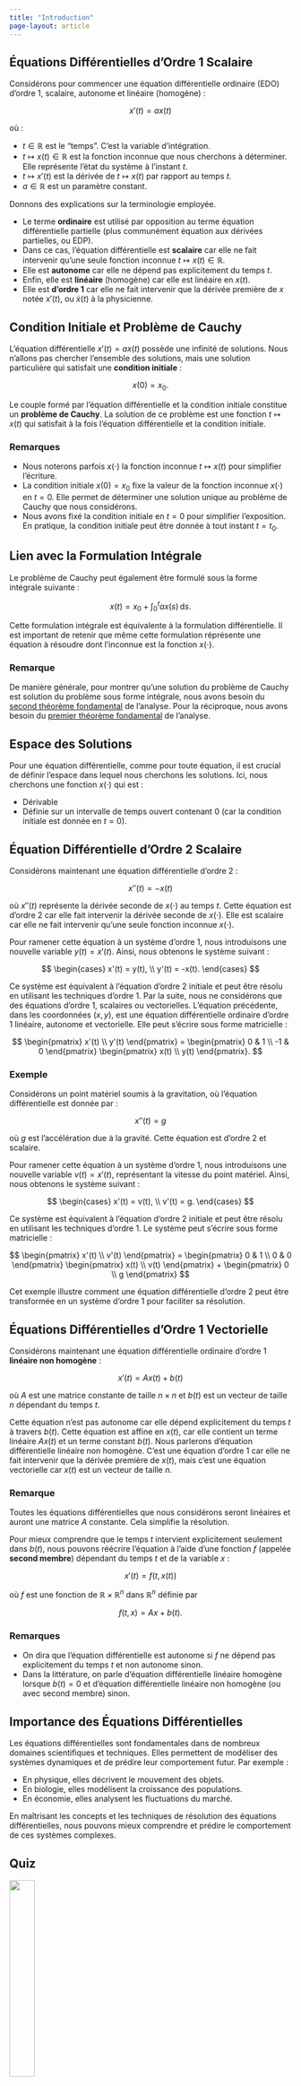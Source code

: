 ```yaml
---
title: "Introduction"
page-layout: article
---
```


## Équations Différentielles d'Ordre 1 Scalaire

Considérons pour commencer une équation différentielle ordinaire (EDO) d'ordre 1, scalaire, autonome et linéaire (homogène) :

$$
x'(t) = a x(t)
$$

où :

- $t \in \mathbb{R}$ est le "temps". C'est la variable d'intégration.
- $t \mapsto x(t) \in \mathbb{R}$ est la fonction inconnue que nous cherchons à déterminer. Elle représente l'état du système à l'instant $t$.
- $t \mapsto x'(t)$ est la dérivée de $t \mapsto x(t)$ par rapport au temps $t$.
- $a \in \mathbb{R}$ est un paramètre constant.

Donnons des explications sur la terminologie employée.

- Le terme **ordinaire** est utilisé par opposition au terme équation différentielle partielle (plus communément équation aux dérivées partielles, ou EDP).
- Dans ce cas, l'équation différentielle est **scalaire** car elle ne fait intervenir qu'une seule fonction inconnue $t \mapsto x(t) \in \mathbb{R}$. 
- Elle est **autonome** car elle ne dépend pas explicitement du temps $t$. 
- Enfin, elle est **linéaire** (homogène) car elle est linéaire en $x(t)$.
- Elle est **d'ordre 1** car elle ne fait intervenir que la dérivée première de $x$ notée $x'(t)$, ou $\dot{x}(t)$ à la physicienne.

## Condition Initiale et Problème de Cauchy

L'équation différentielle $x'(t) = a x(t)$ possède une infinité de solutions. Nous n'allons pas chercher l'ensemble des solutions, mais une solution particulière qui satisfait une **condition initiale** :

$$
x(0) = x_0.
$$

Le couple formé par l'équation différentielle et la condition initiale constitue un **problème de Cauchy**. La solution de ce problème est une fonction $t \mapsto x(t)$ qui satisfait à la fois l'équation différentielle et la condition initiale.

::: {.callout-note icon=false}
### Remarques

- Nous noterons parfois $x(\cdot)$ la fonction inconnue $t \mapsto x(t)$ pour simplifier l'écriture.
- La condition initiale $x(0) = x_0$ fixe la valeur de la fonction inconnue $x(\cdot)$ en $t = 0$. Elle permet de déterminer une solution unique au problème de Cauchy que nous considérons.
- Nous avons fixé la condition initiale en $t = 0$ pour simplifier l'exposition. En pratique, la condition initiale peut être donnée à tout instant $t = t_0$.
:::

## Lien avec la Formulation Intégrale

Le problème de Cauchy peut également être formulé sous la forme intégrale suivante :

$$
x(t) = x_0 + \int_{0}^{t} a x(s) \, \mathrm{d}s.
$$

Cette formulation intégrale est équivalente à la formulation différentielle. Il est important de retenir que même cette formulation réprésente une équation à résoudre dont l'inconnue est la fonction $x(\cdot)$.

::: {.callout-note icon=false}
### Remarque

De manière générale, pour montrer qu'une solution du problème de Cauchy est solution du problème sous forme intégrale, nous avons besoin du [second théorème fondamental](https://fr.wikipedia.org/wiki/Théorème_fondamental_de_l%27analyse#Second_théorème) de l'analyse. Pour la réciproque, nous avons besoin du [premier théorème fondamental](https://fr.wikipedia.org/wiki/Théorème_fondamental_de_l%27analyse#Premier_théorème) de l'analyse.
:::

## Espace des Solutions

Pour une équation différentielle, comme pour toute équation, il est crucial de définir l'espace dans lequel nous cherchons les solutions. Ici, nous cherchons une fonction $x(\cdot)$ qui est :

- Dérivable
- Définie sur un intervalle de temps ouvert contenant 0 (car la condition initiale est donnée en $t = 0$).

## Équation Différentielle d'Ordre 2 Scalaire

Considérons maintenant une équation différentielle d'ordre 2 :

$$
x''(t) = -x(t)
$$

où $x''(t)$ représente la dérivée seconde de $x(\cdot)$ au temps $t$. Cette équation est d'ordre 2 car elle fait intervenir la dérivée seconde de $x(\cdot)$. Elle est scalaire car elle ne fait intervenir qu'une seule fonction inconnue $x(\cdot)$.

Pour ramener cette équation à un système d'ordre 1, nous introduisons une nouvelle variable $y(t) = x'(t)$. Ainsi, nous obtenons le système suivant :

$$
\begin{cases}
x'(t) = y(t), \\
y'(t) = -x(t).
\end{cases}
$$

Ce système est équivalent à l'équation d'ordre 2 initiale et peut être résolu en utilisant les techniques d'ordre 1. Par la suite, nous ne considérons que des équations d'ordre 1, scalaires ou vectorielles. L'équation précédente, dans les coordonnées $(x, y)$, est une équation différentielle ordinaire d'ordre 1 linéaire, autonome et vectorielle. Elle peut s'écrire sous forme matricielle :

$$
\begin{pmatrix}
x'(t) \\
y'(t)
\end{pmatrix}
=
\begin{pmatrix}
0 & 1 \\
-1 & 0
\end{pmatrix}
\begin{pmatrix}
x(t) \\
y(t)
\end{pmatrix}.
$$

### Exemple

Considérons un point matériel soumis à la gravitation, où l'équation différentielle est donnée par :

$$
x''(t) = g
$$

où $g$ est l'accélération due à la gravité. Cette équation est d'ordre 2 et scalaire.

Pour ramener cette équation à un système d'ordre 1, nous introduisons une nouvelle variable $v(t) = x'(t)$, représentant la vitesse du point matériel. Ainsi, nous obtenons le système suivant :

$$
\begin{cases}
x'(t) = v(t), \\
v'(t) = g.
\end{cases}
$$

Ce système est équivalent à l'équation d'ordre 2 initiale et peut être résolu en utilisant les techniques d'ordre 1. Le système peut s'écrire sous forme matricielle :

$$
\begin{pmatrix}
x'(t) \\
v'(t)
\end{pmatrix}
=
\begin{pmatrix}
0 & 1 \\
0 & 0
\end{pmatrix}
\begin{pmatrix}
x(t) \\
v(t)
\end{pmatrix}
+
\begin{pmatrix}
0 \\
g
\end{pmatrix}
$$

Cet exemple illustre comment une équation différentielle d'ordre 2 peut être transformée en un système d'ordre 1 pour faciliter sa résolution.

## Équations Différentielles d'Ordre 1 Vectorielle

Considérons maintenant une équation différentielle ordinaire d'ordre 1 **linéaire non homogène** :

$$
x'(t) = A x(t) + b(t)
$$

où $A$ est une matrice constante de taille $n \times n$ et $b(t)$ est un vecteur de taille $n$ dépendant du temps $t$.

Cette équation n'est pas autonome car elle dépend explicitement du temps $t$ à travers $b(t)$. Cette équation est affine en $x(t)$, car elle contient un terme linéaire $A x(t)$ et un terme constant $b(t)$. Nous parlerons d'équation différentielle linéaire non homogène. C'est une équation d'ordre 1 car elle ne fait intervenir que la dérivée première de $x(t)$, mais c'est une équation vectorielle car $x(t)$ est un vecteur de taille $n$.

::: {.callout-note icon=false}
### Remarque

Toutes les équations différentielles que nous considérons seront linéaires et auront une matrice $A$ constante. Cela simplifie la résolution.
:::

Pour mieux comprendre que le temps $t$ intervient explicitement seulement dans $b(t)$, nous pouvons réécrire l'équation à l'aide d'une fonction $f$ (appelée **second membre**) dépendant du temps $t$ et de la variable $x$ :

$$
x'(t) = f(t, x(t))
$$

où $f$ est une fonction de $\mathbb{R} \times \mathbb{R}^n$ dans $\mathbb{R}^n$ définie par

$$
f(t, x) = A x + b(t).
$$

::: {.callout-note icon=false}
### Remarques

- On dira que l'équation différentielle est autonome si $f$ ne dépend pas explicitement du temps $t$ et non autonome sinon.
- Dans la littérature, on parle d'équation différentielle linéaire homogène lorsque $b(t) = 0$ et d'équation différentielle linéaire non homogène (ou avec second membre) sinon.
:::

## Importance des Équations Différentielles

Les équations différentielles sont fondamentales dans de nombreux domaines scientifiques et techniques. Elles permettent de modéliser des systèmes dynamiques et de prédire leur comportement futur. Par exemple :

- En physique, elles décrivent le mouvement des objets.
- En biologie, elles modélisent la croissance des populations.
- En économie, elles analysent les fluctuations du marché.

En maîtrisant les concepts et les techniques de résolution des équations différentielles, nous pouvons mieux comprendre et prédire le comportement de ces systèmes complexes.

## Quiz

<a href="quiz.html">
  <img class="centering" width="30%" style="max-width:800px" src="../../assets/images/quiz.png"/>
</a>
